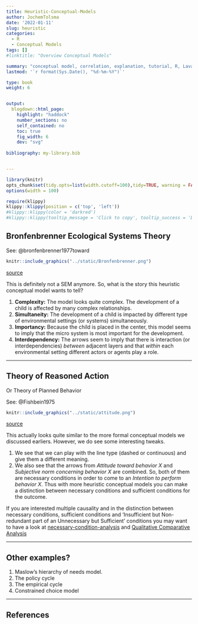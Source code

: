 ```yaml
---
title: Heuristic-Conceptual-Models
author: JochemTolsma
date: '2022-01-11'
slug: heuristic
categories:
  - R
  - Conceptual Models
tags: []
#linktitle: "Overview Conceptual Models"

summary: "conceptual model, correlation, explanation, tutorial, R, Lavaan"
lastmod: '`r format(Sys.Date(), "%d-%m-%Y")`'

type: book
weight: 6


output:
  blogdown::html_page:
    highlight: "haddock"
    number_sections: no
    self_contained: no
    toc: true
    fig_width: 6
    dev: "svg"
    
bibliography: my-library.bib


---
```

 

<!--set global settings--> 
```r
library(knitr)
opts_chunk$set(tidy.opts=list(width.cutoff=100),tidy=TRUE, warning = FALSE, message = FALSE, cache=TRUE, attr.source = ".numberLines", class.source="highlightt", results= "hold")
options(width = 100)
```


<!--copy to clipboard-->
```r
require(klippy)
klippy::klippy(position = c('top', 'left'))
#klippy::klippy(color = 'darkred')
#klippy::klippy(tooltip_message = 'Click to copy', tooltip_success = 'Done')
```
<!---
https://www.w3schools.com/w3css/w3css_buttons.asp
https://www.freecodecamp.org/news/a-quick-guide-to-styling-buttons-using-css-f64d4f96337f/
--->

<!---
<style>
.btn-text-right{
	text-align: right;
}
</style>

<div class="btn-text-right">
<button onclick="window.location.href='static/index.Rmd';">download .Rmd </button>  
</div>

--->

## Bronfenbrenner Ecological Systems Theory

See: @bronfenbrenner1977toward  


```r
knitr::include_graphics("../static/Bronfenbrenner.png")
```

[source](https://www.simplypsychology.org/Bronfenbrenner.html)


This is definitely not a SEM anymore. So, what is the story this heuristic conceptual model wants to tell?  

1. **Complexity:** The model looks quite complex. The development of a child is affected by many complex relationships.  
2. **Simultaneity:** The development of a child is impacted by different type of environmental settings (or systems) simultaneously.  
3. **Importancy:** Because the child is placed in the center, this model seems to imply that the micro system is most important for the development.  
4. **Interdependency:** The arrows seem to imply that there is interaction (or interdependencies) *between* adjacent layers and that *within* each environmental setting different actors or agents play a role.   



---  



## Theory of Reasoned Action

Or Theory of Planned Behavior

See: @Fishbein1975

```r
knitr::include_graphics("../static/attitude.png")
```

[source](https://people.umass.edu/aizen/f&a1975.html)


This actually looks quite similar to the more formal conceptual models we discussed earliers. However, we do see some interesting tweaks.  

1. We see that we can play with the line type (dashed or continuous) and give them a different meaning.  
2. We also see that the arrows from *Attitude toward behavior X* and *Subjective norm concerning behavior X* are combined. So, both of them are necessary conditions in order to come to an *Intention to perform behavior X*. Thus with more heuristic conceptual models you can make a distinction between necessary conditions and sufficient conditions for the outcome.  

If you are interested multiple causality and in the distinction between necessary conditions, sufficient conditions and 'Insufficient but Non-redundant  part of an Unnecessary but Sufficient' conditions you may want to have a look at [necessary-condition-analysis](https://www.erim.eur.nl/necessary-condition-analysis/) and [Qualitative Comparative Analysis](https://www.compasss.org/) 


---  

## Other examples? 

1. Maslow's hierarchy of needs model.  
2. The policy cycle  
3. The empirical cycle  
4. Constrained choice model  

---  

## References  

